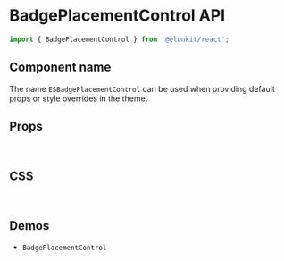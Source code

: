 
<Meta title="Components API/BadgePlacementControl" />

# BadgePlacementControl API

```js
import { BadgePlacementControl } from '@elonkit/react';
```

## Component name

The name `ESBadgePlacementControl` can be used when providing default props or style overrides in the theme.

## Props

<TableInterface name="BadgePlacementControlProps" variant="props" />

<br />

## CSS

<TableInterface name="BadgePlacementControlClasses" variant="css" />

<br />

## Demos

<ul>
  <li>
    <LinkTo kind="components-BadgePlacementControl" story="demo">
      <code>BadgePlacementControl</code>
    </LinkTo>
  </li>
</ul>
